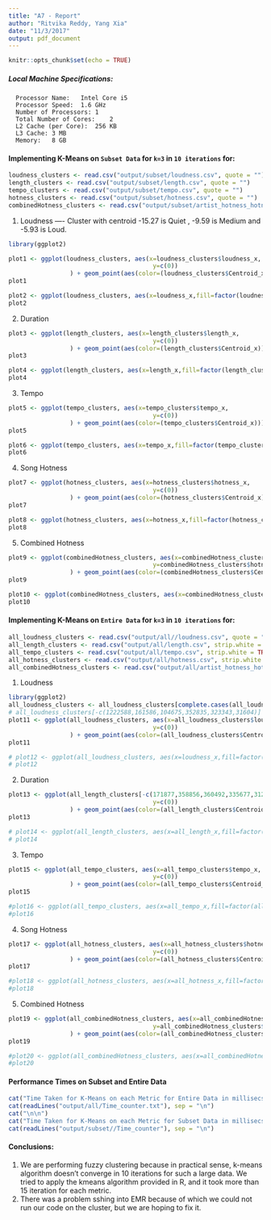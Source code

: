 ```yaml
---
title: "A7 - Report"
author: "Ritvika Reddy, Yang Xia"
date: "11/3/2017"
output: pdf_document
---
```


```r
knitr::opts_chunk$set(echo = TRUE)
```

##### Local Machine Specifications:
```
  Processor Name:	Intel Core i5
  Processor Speed:	1.6 GHz
  Number of Processors:	1
  Total Number of Cores:	2
  L2 Cache (per Core):	256 KB
  L3 Cache:	3 MB
  Memory:	8 GB
```

#### Implementing K-Means on `Subset Data` for `k=3` in `10 iterations` for:

```r
loudness_clusters <- read.csv("output/subset/loudness.csv", quote = "")
length_clusters <- read.csv("output/subset/length.csv", quote = "")
tempo_clusters <- read.csv("output/subset/tempo.csv", quote = "")
hotness_clusters <- read.csv("output/subset/hotness.csv", quote = "")
combinedHotness_clusters <- read.csv("output/subset/artist_hotness_hotness.csv",quote = "")

```

1. Loudness
---- Cluster with centroid -15.27 is Quiet , -9.59 is Medium and -5.93 is Loud.
```r
library(ggplot2)

plot1 <- ggplot(loudness_clusters, aes(x=loudness_clusters$loudness_x,
                                        y=c(0))
                 ) + geom_point(aes(color=(loudness_clusters$Centroid_x))) + labs(x="Loudness", y="", title = "Clustering Loudness", color="Centroids") + theme_classic()
plot1

plot2 <- ggplot(loudness_clusters, aes(x=loudness_x,fill=factor(loudness_clusters$Centroid_x))) + geom_dotplot(dotsize = 0.5, binwidth = 1)  + labs(x="Loudness", y="", title = "Clustering Loudness", fill="Centroids") + theme_classic()
plot2

```
2. Duration
```r
plot3 <- ggplot(length_clusters, aes(x=length_clusters$length_x,
                                        y=c(0))
                 ) + geom_point(aes(color=(length_clusters$Centroid_x))) + labs(x="Duration", y="", title = "Clustering Duration", color="Centroids") + theme_classic()
plot3

plot4 <- ggplot(length_clusters, aes(x=length_x,fill=factor(length_clusters$Centroid_x))) + geom_dotplot(dotsize = 0.5, binwidth = 10)  + labs(x="Duration", y="", title = "Clustering Duration", fill="Centroids") + theme_classic()
plot4

```
3. Tempo
```r
plot5 <- ggplot(tempo_clusters, aes(x=tempo_clusters$tempo_x,
                                        y=c(0))
                 ) + geom_point(aes(color=(tempo_clusters$Centroid_x))) + labs(x="Tempo", y="", title = "Clustering Tempo", color="Centroids") + theme_classic()
plot5

plot6 <- ggplot(tempo_clusters, aes(x=tempo_x,fill=factor(tempo_clusters$Centroid_x))) + geom_dotplot(dotsize = 0.5, binwidth = 3.5)  + labs(x="Tempo", y="", title = "Clustering Tempo", fill="Centroids") + theme_classic()
plot6

```
4. Song Hotness
```r
plot7 <- ggplot(hotness_clusters, aes(x=hotness_clusters$hotness_x,
                                        y=c(0))
                 ) + geom_point(aes(color=(hotness_clusters$Centroid_x))) + labs(x="Song Hotness", y="", title = "Clustering Hotness", color="Centroids") + theme_classic()
plot7

plot8 <- ggplot(hotness_clusters, aes(x=hotness_x,fill=factor(hotness_clusters$Centroid_x))) + geom_dotplot(dotsize = 0.5, binwidth = 0.025)  + labs(x="Hotness", y="", title = "Clustering Hotness", fill="Centroids") + theme_classic()
plot8

```

5. Combined Hotness
```r
plot9 <- ggplot(combinedHotness_clusters, aes(x=combinedHotness_clusters$artist_hotness_x,
                                        y=combinedHotness_clusters$hotness_y)
                 ) + geom_point(aes(color=(combinedHotness_clusters$Centroid_x))) + labs(x="Artist Hotness", y="Song Hotness", title = "Clustering Combined Hotness", color="Centroids") + theme_classic()
plot9

plot10 <- ggplot(combinedHotness_clusters, aes(x=combinedHotness_clusters$artist_hotness_x, y=combinedHotness_clusters$hotness_y,fill=factor(hotness_clusters$Centroid_x))) + geom_dotplot(dotsize = 0.5, binwidth = 0.05,stackdir="center")  + labs(x="Artist Hotness", y="Song Hotness", title = "Clustering Combined Hotness", fill="Centroids") + theme_classic()
plot10

```
#### Implementing K-Means on `Entire Data` for `k=3` in `10 iterations` for:

```r
all_loudness_clusters <- read.csv("output/all//loudness.csv", quote = "",strip.white = TRUE,na.string = "")
all_length_clusters <- read.csv("output/all/length.csv", strip.white = TRUE,quote = "",na.string = "")
all_tempo_clusters <- read.csv("output/all/tempo.csv", strip.white = TRUE,quote = "",na.string = "")
all_hotness_clusters <- read.csv("output/all/hotness.csv", strip.white = TRUE,quote = "",na.string = "")
all_combinedHotness_clusters <- read.csv("output/all/artist_hotness_hotness.csv",strip.white = TRUE,quote = "",na.string = "")

```

1. Loudness
```r
library(ggplot2)
all_loudness_clusters <- all_loudness_clusters[complete.cases(all_loudness_clusters),] 
# all_loudness_clusters[-c(1222588,161586,104675,352835,323343,31604)]
plot11 <- ggplot(all_loudness_clusters, aes(x=all_loudness_clusters$loudness_x,
                                        y=c(0))
                 ) + geom_point(aes(color=(all_loudness_clusters$Centroid_x))) + labs(x="Loudness", y="", title = "Clustering Loudness", color="Centroids") + theme_classic()
plot11
```
```r
# plot12 <- ggplot(all_loudness_clusters, aes(x=loudness_x,fill=factor(all_loudness_clusters$Centroid_x))) + geom_dotplot(dotsize = 0.5, binwidth = 1)  + labs(x="Loudness", y="", title = "Clustering Loudness", fill="Centroids") + theme_classic()
# plot12
```
2. Duration
```r
plot13 <- ggplot(all_length_clusters[-c(171877,358856,360492,335677,312704)], aes(x=all_length_clusters$length_x,
                                        y=c(0))
                 ) + geom_point(aes(color=(all_length_clusters$Centroid_x))) + labs(x="Duration", y="", title = "Clustering Duration", color="Centroids") + theme_classic()
plot13

# plot14 <- ggplot(all_length_clusters, aes(x=all_length_x,fill=factor(all_length_clusters$Centroid_x))) + geom_dotplot(dotsize = 0.5, binwidth = 10)  + labs(x="Duration", y="", title = "Clustering Duration", fill="Centroids") + theme_classic()
# plot14
```
3. Tempo
```r
plot15 <- ggplot(all_tempo_clusters, aes(x=all_tempo_clusters$tempo_x,
                                        y=c(0))
                 ) + geom_point(aes(color=(all_tempo_clusters$Centroid_x))) + labs(x="Tempo", y="", title = "Clustering Tempo", color="Centroids") + theme_classic()
plot15

#plot16 <- ggplot(all_tempo_clusters, aes(x=all_tempo_x,fill=factor(all_tempo_clusters$Centroid_x))) + geom_dotplot(dotsize = 0.5, binwidth = 3.5)  + labs(x="Tempo", y="", title = "Clustering Tempo", fill="Centroids") + theme_classic()
#plot16
```
4. Song Hotness
```r
plot17 <- ggplot(all_hotness_clusters, aes(x=all_hotness_clusters$hotness_x,
                                        y=c(0))
                 ) + geom_point(aes(color=(all_hotness_clusters$Centroid_x))) + labs(x="Song Hotness", y="", title = "Clustering Hotness", color="Centroids") + theme_classic()
plot17

#plot18 <- ggplot(all_hotness_clusters, aes(x=all_hotness_x,fill=factor(all_hotness_clusters$Centroid_x))) + geom_dotplot(dotsize = 0.5, binwidth = 0.025)  + labs(x="Hotness", y="", title = "Clustering Hotness", fill="Centroids") + theme_classic()
#plot18
```

5. Combined Hotness
```r
plot19 <- ggplot(all_combinedHotness_clusters, aes(x=all_combinedHotness_clusters$artist_hotness_x,
                                        y=all_combinedHotness_clusters$hotness_y)
                 ) + geom_point(aes(color=(all_combinedHotness_clusters$Centroid_x))) + labs(x="Artist Hotness", y="Song Hotness", title = "Clustering Combined Hotness", color="Centroids") + theme_classic()
plot19

#plot20 <- ggplot(all_combinedHotness_clusters, aes(x=all_combinedHotness_clusters$artist_hotness_x, y=all_combinedHotness_clusters$hotness_y,fill=factor(all_hotness_clusters$Centroid_x))) + geom_dotplot(dotsize = 0.5, binwidth = 0.05)  + labs(x="Artist Hotness", y="Song Hotness", title = "Clustering Combined Hotness", fill="Centroids") + theme_classic()
#plot20
```

#### Performance Times on Subset and Entire Data
```r
cat("Time Taken for K-Means on each Metric for Entire Data in millisecs" , "\n")
cat(readLines("output/all/Time_counter.txt"), sep = "\n")
cat("\n\n")
cat("Time Taken for K-Means on each Metric for Subset Data in millisecs" , "\n")
cat(readLines("output/subset//Time_counter"), sep = "\n")

```


#### Conclusions:
1. We are performing fuzzy clustering because in practical sense, k-means algorithm doesn't converge in 10 iterations for such a large data. We tried to apply the kmeans algorithm provided in R, and it took more than 15 iteration for each metric.
2. There was a problem sshing into EMR because of which we could not run our code on the cluster, but we are hoping to fix it.

